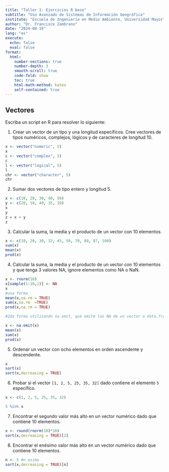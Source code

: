 ```yaml
---
title: "Taller 1: Ejercicios R base"
subtitle: "Uso Avanzado de Sistemas de Información Geográfica"
institute: "Escuela de Ingeniería en Medio Ambiente, Universidad Mayor"
author: "Dr. Francisco Zambrano"
date: "2024-08-19"
lang: "es"
execute:
  echo: false
  eval: false
format:
  html:
    number-sections: true
    number-depth: 3
    smooth-scroll: true
    code-fold: show
    toc: true
    html-math-method: katex
    self-contained: true
---
```


<!-- ## Lo básico -->

<!-- 1. Escriba un programa en R para crear una secuencia de números del 20 al 50 y encuentre la media de los números del 20 al 60 y la suma de los números del 51 al 91. -->

<!-- ```{r} -->
<!-- seq(20,50) -->
<!-- mean(20:60) -->
<!-- sum(51:91) -->
<!-- ``` -->

<!-- 2. Escriba un programa en R para crear una curva de campana de una distribución normal aleatoria -->

<!-- ```{r} -->
<!-- n <- rnorm(10000, 500, 100) -->
<!-- hist(n) -->
<!-- ``` -->

<!-- 3. Escriba un programa R para crear una lista de elementos usando vectores, matrices y funciones. Imprime el contenido de la lista. -->

<!-- ```{r} -->
<!-- l = list( -->
<!--   c(1, 2, 2, 5, 7, 12),   -->
<!--   month.abb, -->
<!--   matrix(c(3, -8, 1, -3), nrow = 2), -->
<!--   asin -->
<!-- ) -->
<!-- l -->
<!-- ``` -->

<!-- 4. Escriba un programa en R para crear una matriz de 5 x 4, una matriz de 3 x 3 con etiquetas y rellene la matriz por filas y una matriz de 2 x 2 con etiquetas y rellene la matriz por columnas. -->

<!-- ```{r} -->
<!-- m1 <- matrix(1:20, nrow=5, ncol=4) -->
<!-- m1 -->
<!-- cells <- c(1,3,5,7,8,9,11,12,14) -->
<!-- rnames <- c("Row1", "Row2", "Row3") -->
<!-- cnames <- c("Col1", "Col2", "Col3") -->
<!-- m2 <- matrix(cells, nrow=3, ncol=3, byrow=TRUE, dimnames=list(rnames, cnames)) -->
<!-- m2 -->
<!-- m3 <- matrix(cells, nrow=3, ncol=3, byrow=FALSE, dimnames=list(rnames, cnames)) -->
<!-- m3 -->
<!-- ``` -->

<!-- 5. Escriba un programa R para crear un `data.frame` que contenga detalles (genero, edad, rut, dirección, profesión) de 5 empleados y muestre un resumen de los datos. -->

<!-- ```{r} -->
<!-- empleados <- data.frame(Nombre=c("Joaquin","Josefina","Israel", "Esteban","Claudio"), -->
<!--                       Genero = c("M","F","M","M","M"), -->
<!--                       Edad = c(23,22,25,26,32), -->
<!--                       Designation=c("CEO","CTO","Ejecutivo","CEO","Data Scientist"), -->
<!--                       SSN = c("123-34-2346","123-44-779","556-24-433","123-98-987","679-77-576") -->
<!--                       ) -->
<!-- summary(empleados) -->
<!-- ``` -->


## Vectores

Escriba un script en R para resolver lo siguiente:

1.  Crear un vector de un tipo y una longitud específicos. Cree vectores de tipos numéricos, complejos, lógicos y de caracteres de longitud 10.

```r
x <- vector("numeric", 5)
x
c <- vector("complex", 5)
c
l <- vector("logical", 5)
l
chr <- vector("character", 5)
chr
```

2. Sumar dos vectores de tipo entero y longitud 5.

```r
x <- c(10, 20, 30, 40, 50)
y <- c(20, 10, 40, 35, 10)
x
y
z = x + y
z
```

3. Calcular la suma, la media y el producto de un vector con 10 elementos.

```r
x <- c(10, 20, 30, 32, 45, 50, 70, 80, 87, 100)
sum(x)
mean(x)
prod(x)
```

4. Calcular la suma, la media y el producto de un vector con 10 elementos y que tenga 3 valores NA, ignore elementos como NA o NaN.

```r
x <- rnorm(10)
x[sample(1:10,2)] <- NA
x
#una forma
mean(x,na.rm = TRUE)
sum(x,na.rm  =TRUE)
prod(x,na.rm = TRUE)

#2da forma utilizando na.omit, que omite los NA de un vector o data.frame

x <- na.omit(x)
mean(x)
sum(x)
prod(x)
```

5. Ordenar un vector con ocho elementos en orden ascendente y descendente.

```r
x
sort(x)
sort(x,decreasing = TRUE)
```

6. Probar si el vector `[1, 2, 5, 25, 35, 32]` dado contiene el elemento `5` específico.

```r
x <- c(1, 2, 5, 25, 35, 32)

5 %in% x
```

7. Encontrar el segundo valor más alto en un vector numérico dado que contiene 10 elementos.

```r
x <- round(rnorm(10)*10)
sort(x,decreasing = TRUE)[2]
```

8. Encontrar el enésimo valor más alto en un vector numérico dado que contiene 10 elementos.

```r
n <- 5 #n esimo
sort(x,decreasing = TRUE)[n]
```

<!-- 9. Escriba un programa en R para convertir la(s) columna(s) dada(s) de el `data.frame` `iris` en un vector. -->

<!-- ```{r} -->
<!-- v1 <- iris$Sepal.Length -->
<!-- v2 <- iris$Sepal.Width -->
<!-- v3 <- iris$Species -->
<!-- ``` -->

<!-- 10. Escriba un programa R para encontrar los elementos de un vector dado `v1 <- 1:5` que no están en otro vector dado `v2 <- 3:7`.  -->

<!-- ```{r} -->
<!-- v1 <- 1:5 -->
<!-- v2 <- 3:7 -->
<!-- v1;v2 -->

<!-- #los elementos de v1 que no estan en v2 -->
<!-- v1[!(v1 %in% v2)] -->

<!-- #los elementos de v2 que no estan en v1 -->
<!-- v2[!(v2 %in% v1)] -->

<!-- ``` -->

<!-- 11. Escriba un programa en R para invertir el orden del vector dado `x <- 1:10`. -->

<!-- ```{r} -->
<!-- x <- 1:10 -->
<!-- rev(x) -->
<!-- ``` -->

<!-- 12. Escriba un programa en R para crear un vector numérico con 8 elementos y determine la longitud y la dimensión del vector. -->

<!-- ```{r} -->
<!-- x <- 1:10 -->
<!-- length(x) -->
<!-- dim(x) -->
<!-- ``` -->

<!-- 13. Escriba un programa R para probar si el valor del octavo elemento de un vector dado `v <- 5:14` es mayor que 10 o no. Devuelve `TRUE` o `FALSE`. -->

<!-- ```{r} -->
<!-- v <- 5:14 -->
<!-- v[8] -->
<!-- v[8] > 10 -->
<!-- ``` -->

<!-- 14. Escriba un programa en R para sumar 3 a cada elemento en un vector dado `v <- 1:5`. Imprime el vector original y el nuevo. -->

<!-- ```{r} -->
<!-- v <- 1:5 -->
<!-- v + 3 -->
<!-- ``` -->

<!-- 15. Escriba un programa en R para crear un vector usando el operador `:` y la función `seq()`. -->

<!-- ```{r} -->
<!-- v1 <- 1:10 -->
<!-- v1 -->
<!-- v2 <- seq(1,10,2) -->
<!-- v2 -->
<!-- ``` -->

<!-- ## Matrices -->

<!-- 1. Escriba un programa en R para crear una matriz en blanco. -->

<!-- ```{r} -->
<!-- matrix(nrow=10,ncol=10) -->
<!-- ``` -->

<!-- 2. Escriba un programa en R para crear una matriz tomando como entrada un vector dado de números `v <- 1:9`. Muestre la matriz. -->

<!-- ```{r} -->
<!-- v <- 1:9 -->
<!-- matrix(v,3,3) -->
<!-- ``` -->

<!-- 3. Escriba un programa en R para crear una matriz que tome un vector dado de números como entrada `v1 <- 1:9` y defina los nombres de columna y fila. Muestre la matriz. -->

<!-- ```{r} -->
<!-- v1 <- 1:9 -->
<!-- m <- matrix(v1,3,3,dimnames = list(c('fila','fila2','fila3'),c('col1','col2','col3'))) -->
<!-- m -->
<!-- ``` -->

<!-- 4. Escriba un programa en R para crear dos matrices de 2x3, luego sume, reste, multiplique y divida las matrices. -->

<!-- ```{r} -->
<!-- m1 <- matrix(1:6,2,3) -->
<!-- m2 <- matrix(6:1,2,3) -->
<!-- m1 -->
<!-- m2 -->
<!-- m1+m2 -->
<!-- m1-m2 -->
<!-- m1*m2 -->
<!-- m1/m2 -->
<!-- ``` -->

<!-- 5. Escriba un programa en R para crear una matriz de correlación a partir de un `data.frame` del mismo tipo de datos. -->

<!-- ```{r} -->
<!-- cor(mtcars) -->
<!-- ``` -->

<!-- 6. Escriba un programa R para encontrar el índice de fila y columna de valor máximo y mínimo en una matriz dada. -->

<!-- ```{r} -->

<!-- m <- matrix(sample(1:100,9),3,3) -->
<!-- which(m == max(m),arr.ind = TRUE) -->
<!-- which(m == min(m),arr.ind = TRUE) -->

<!-- ``` -->

<!-- 7. Escriba un programa R para concatenar dos matrices dadas de la misma columna pero filas diferentes. -->

<!-- ```{r} -->

<!-- m1 <- matrix(sample(1:100,12),3,4) -->
<!-- m2 <- matrix(sample(1:100,20),5,4) -->

<!-- rbind(m1,m2) -->
<!-- ``` -->

<!-- 8. Escriba un programa R para concatenar dos matrices dadas de la misma filas pero columnas diferentes. -->

<!-- ```{r} -->

<!-- m1 <- matrix(sample(1:100,12),4,3) -->
<!-- m2 <- matrix(sample(1:100,20),4,5) -->

<!-- cbind(m1,m2) -->
<!-- ``` -->

<!-- ## Factores -->

<!-- 1. Escriba un programa R para encontrar los niveles del factor de un vector dado `iris$Species`. -->

<!-- ```{r} -->
<!-- levels(iris$Species) -->
<!-- ``` -->

<!-- 2. Escriba un programa R para cambiar el primer nivel de un factor con otro nivel de un factor dado. -->

<!-- ```{r} -->
<!-- letras <- factor(sample(letters[1:5],40,replace = TRUE)) -->

<!-- levels(iris$Species)[1] <- levels(letras)[1] -->
<!-- levels(iris$Species) -->
<!-- ``` -->

<!-- 3. Escriba un programa en R para crear un factor ordenado a partir de datos que consisten en los nombres de los meses. -->

<!-- ```{r} -->
<!-- f <- factor(month.name, levels = month.name) -->
<!-- f -->
<!-- ``` -->

<!-- 4. Escriba un programa `R` para extraer los cinco niveles de factor creados a partir de una muestra aleatoria de las `letters` (parte de base R). -->

<!-- ```{r} -->
<!-- letras <- factor(letters[sample(1:5,20,replace = TRUE)]) -->
<!-- levels(letras) -->
<!-- ``` -->

<!-- 5. Escriba un programa en R para crear un factor correspondiente al conjunto de datos de la altura de las mujeres, que contenga la altura y el peso de una muestra de mujeres. -->

<!-- ```{r} -->
<!-- data <- women -->
<!-- data -->
<!-- height_f = cut(women$height,3) -->
<!-- table(height_f) -->
<!-- ``` -->



